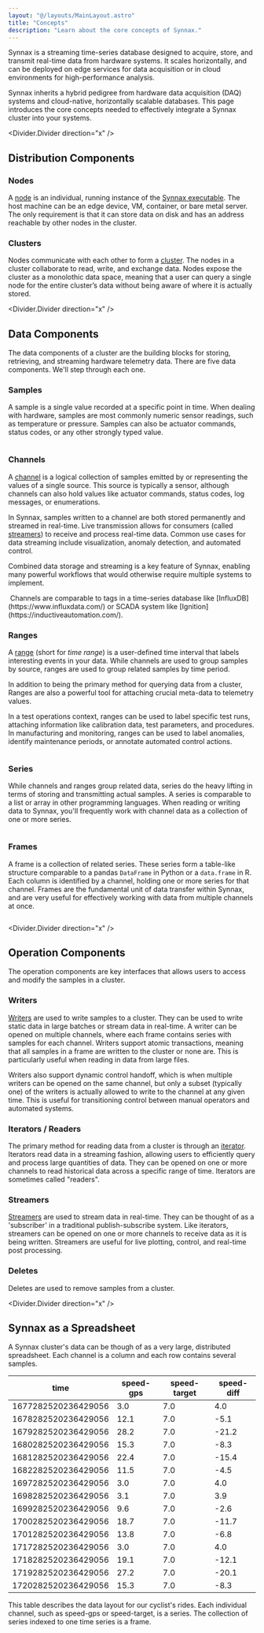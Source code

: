 ```yaml
---
layout: "@/layouts/MainLayout.astro"
title: "Concepts"
description: "Learn about the core concepts of Synnax."
---
```


Synnax is a streaming time-series database designed to acquire, store, and transmit
real-time data from hardware systems. It scales horizontally, and can be deployed on
edge services for data acquisition or in cloud environments for high-performance
analysis.

Synnax inherits a hybrid pedigree from hardware data acquisition (DAQ) systems and
cloud-native, horizontally scalable databases. This page introduces the core concepts
needed to effectively integrate a Synnax cluster into your systems.

<Divider.Divider direction="x" />

## Distribution Components

### Nodes

A [node](/reference/concepts/clusters-and-nodes#what-is-a-node) is an individual,
running instance of the [Synnax executable](/reference/cluster/quick-start). The host
machine can be an edge device, VM, container, or bare metal server. The only requirement
is that it can store data on disk and has an address reachable by other nodes in the
cluster.

### Clusters

Nodes communicate with each other to form a
[cluster](/reference/concepts/clusters-and-nodes#what-is-a-cluster). The nodes in a
cluster collaborate to read, write, and exchange data. Nodes expose the cluster as a
monolothic data space, meaning that a user can query a single node for the entire
cluster’s data without being aware of where it is actually stored.

<Divider.Divider direction="x" />

## Data Components

The data components of a cluster are the building blocks for storing, retrieving, and
streaming hardware telemetry data. There are five data components. We'll step
through each one.

### Samples

A sample is a single value recorded at a specific point in time. When dealing with 
hardware, samples are most commonly numeric sensor readings, such as temperature or
pressure. Samples can also be actuator commands, status codes, or any other strongly
typed value. 

<Diagram>
<Image 
    client:only="react" 
    id="concepts/overview/sample" 
    extension="svg" 
    themed={false} 
/>
</Diagram>

### Channels

A [channel](/reference/concepts/channels) is a logical collection of samples emitted by
or representing the values of a single source. This source is typically a sensor, although
channels can also hold values like actuator commands, status codes, log messages, or 
enumerations.

In Synnax, samples written to a channel are both stored permanently and streamed in 
real-time. Live transmission allows for consumers (called [streamers](/reference/concepts/streams)) 
to receive and process real-time data. Common use cases for data streaming include 
visualization, anomaly detection, and automated control.

Combined data storage and streaming is a key feature of Synnax, enabling many powerful
workflows that would otherwise require multiple systems to implement.

<Diagram>
<Image 
    client:only="react"
    id="concepts/overview/channel" 
    extension="svg" 
    themed={false}
/>
</Diagram>

<Note variant="info">
Channels are comparable to tags in a time-series database like [InfluxDB](https://www.influxdata.com/)
or SCADA system like [Ignition](https://inductiveautomation.com/). 
</Note>

### Ranges

A [range](/reference/concepts/ranges) (short for _time range_) is a
user-defined time interval that labels interesting events in your data. While channels
are used to group samples by source, ranges are used to group related samples by time
period.

In addition to being the primary method for querying data from a cluster, Ranges are also
a powerful tool for attaching crucial meta-data to telemetry values.

In a test operations context, ranges can be used to label specific test runs, attaching
information like calibration data, test parameters, and procedures. In manufacturing
and monitoring, ranges can be used to label anomalies, identify maintenance periods, or
annotate automated control actions.

<Diagram>
<Image 
    client:only="react"
    id="concepts/overview/range" 
    extension="svg" 
    themed={false}
/>
</Diagram>

### Series

While channels and ranges group related data, series do the heavy lifting in terms
of storing and transmitting actual samples. A series is comparable to a list or array
in other programming languages. When reading or writing data to Synnax, you'll frequently
work with channel data as a collection of one or more series.

<Diagram>
<Image 
    client:only="react"
    id="concepts/overview/series" 
    extension="svg" 
    themed={false}
/>
</Diagram>

### Frames

A frame is a collection of related series. These series form a table-like structure
comparable to a pandas `DataFrame` in Python or a `data.frame` in R. Each column is
identified by a channel, holding one or more series for that channel. Frames are the 
fundamental unit of data transfer within Synnax, and are very useful for effectively 
working with data from multiple channels at once.

<Diagram>
<Image 
    client:only="react"
    id="concepts/overview/frame" 
    extension="svg" 
    themed={false}
/>
</Diagram>

<Divider.Divider direction="x" />

## Operation Components

The operation components are key interfaces that allows users to access and modify the
samples in a cluster.

### Writers

[Writers](/reference/concepts/writes) are used to write samples to a cluster. They can
be used to write static data in large batches or stream data in real-time. A writer can
be opened on multiple channels, where each frame contains series with samples for each
channel. Writers support atomic transactions, meaning that all samples in a frame are
written to the cluster or none are. This is particularly useful when reading in data
from large files.

Writers also support dynamic control handoff, which is when multiple writers can be
opened on the same channel, but only a subset (typically one) of the writers is actually
allowed to write to the channel at any given time. This is useful for transitioning
control between manual operators and automated systems.

### Iterators / Readers

The primary method for reading data from a cluster is through an
[iterator](/reference/concepts/reads). Iterators read data in a streaming fashion,
allowing users to efficiently query and process large quantities of data. They can be
opened on one or more channels to read historical data across a specific range of time.
Iterators are sometimes called "readers".

### Streamers

[Streamers](/reference/concepts/streams) are used to stream data in real-time. They can
be thought of as a 'subscriber' in a traditional publish-subscribe system. Like
iterators, streamers can be opened on one or more channels to receive data as it is
being written. Streamers are useful for live plotting, control, and real-time post
processing.

### Deletes

Deletes are used to remove samples from a cluster.

<Divider.Divider direction="x" />

## Synnax as a Spreadsheet

A Synnax cluster's data can be though of as a very large, distributed spreadsheet. Each
channel is a column and each row contains several samples.

| time                | speed-gps | speed-target | speed-diff |
| ------------------- | --------- | ------------ | ---------- |
| 1677282520236429056 | 3.0       | 7.0          | 4.0        |
| 1678282520236429056 | 12.1      | 7.0          | -5.1       |
| 1679282520236429056 | 28.2      | 7.0          | -21.2      |
| 1680282520236429056 | 15.3      | 7.0          | -8.3       |
| 1681282520236429056 | 22.4      | 7.0          | -15.4      |
| 1682282520236429056 | 11.5      | 7.0          | -4.5       |
| 1697282520236429056 | 3.0       | 7.0          | 4.0        |
| 1698282520236429056 | 3.1       | 7.0          | 3.9        |
| 1699282520236429056 | 9.6       | 7.0          | -2.6       |
| 1700282520236429056 | 18.7      | 7.0          | -11.7      |
| 1701282520236429056 | 13.8      | 7.0          | -6.8       |
| 1717282520236429056 | 3.0       | 7.0          | 4.0        |
| 1718282520236429056 | 19.1      | 7.0          | -12.1      |
| 1719282520236429056 | 27.2      | 7.0          | -20.1      |
| 1720282520236429056 | 15.3      | 7.0          | -8.3       |

This table describes the data layout for our cyclist's rides. Each individual channel,
such as speed-gps or speed-target, is a series. The collection of series indexed to one
time series is a frame.
